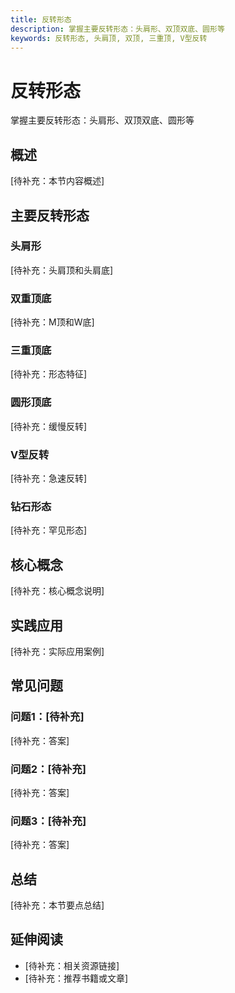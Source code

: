 ```yaml
---
title: 反转形态
description: 掌握主要反转形态：头肩形、双顶双底、圆形等
keywords: 反转形态, 头肩顶, 双顶, 三重顶, V型反转
---
```


# 反转形态

掌握主要反转形态：头肩形、双顶双底、圆形等

## 概述

[待补充：本节内容概述]

## 主要反转形态

### 头肩形
[待补充：头肩顶和头肩底]

### 双重顶底
[待补充：M顶和W底]

### 三重顶底
[待补充：形态特征]

### 圆形顶底
[待补充：缓慢反转]

### V型反转
[待补充：急速反转]

### 钻石形态
[待补充：罕见形态]

## 核心概念

[待补充：核心概念说明]

## 实践应用

[待补充：实际应用案例]

## 常见问题

### 问题1：[待补充]
[待补充：答案]

### 问题2：[待补充]
[待补充：答案]

### 问题3：[待补充]
[待补充：答案]

## 总结

[待补充：本节要点总结]

## 延伸阅读

- [待补充：相关资源链接]
- [待补充：推荐书籍或文章]
